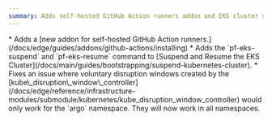 ```yaml
---
summary: Adds self-hosted GitHub Action runners addon and EKS cluster suspend/resume commands, while fixing voluntary disruption window namespace limitations.
---
```



<ChangelogEntry>
  <Fragment slot="additions">
    * Adds a [new addon for self-hosted GitHub Action runners.](/docs/edge/guides/addons/github-actions/installing)
    * Adds the `pf-eks-suspend` and `pf-eks-resume` command to [Suspend and Resume the EKS Cluster](/docs/main/guides/bootstrapping/suspend-kubernetes-cluster).
  </Fragment>

  <Fragment slot="fixes">
    * Fixes an issue where voluntary disruption windows created by the [kube\_disruption\_window\_controller](/docs/edge/reference/infrastructure-modules/submodule/kubernetes/kube_disruption_window_controller)
      would only work for the `argo` namespace. They will now work in all namespaces.
  </Fragment>
</ChangelogEntry>
